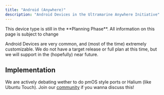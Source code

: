 ```yaml
---
title: "Android (Anywhere)"
description: "Android Devices in the Ultramarine Anywhere Initiative"
---
```



<Alert type="info">
  This device type is still in the **Planning Phase**. All information on this
  page is subject to change
</Alert>

Android Devices are very common, and (most of the time) extremely customizable. We do not have a target release or full plan at this time, but we will support in the (hopefully) near future.

## Implementation

We are actively debating wether to do pmOS style ports or Halium (like Ubuntu Touch). Join our [community](/en/community/community) if you wanna discuss this!